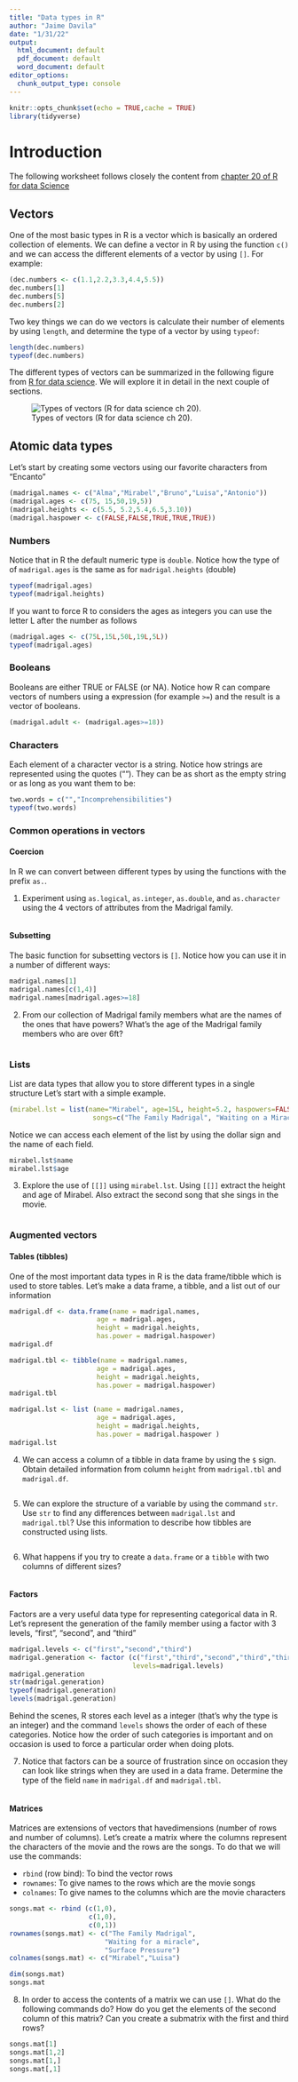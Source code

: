 ```yaml
---
title: "Data types in R"
author: "Jaime Davila"
date: "1/31/22"
output:
  html_document: default
  pdf_document: default
  word_document: default
editor_options:
  chunk_output_type: console
---
```

```r
knitr::opts_chunk$set(echo = TRUE,cache = TRUE)
library(tidyverse)
```


# Introduction

The following worksheet follows closely the content from [chapter 20 of R for data Science](https://r4ds.had.co.nz/vectors.html)

##  Vectors

One of the most basic types in R is a vector which is basically an ordered collection of elements. We can define a vector in R by using the function `c()` and we can access the different elements of a vector by using `[]`. For example: 

```r
(dec.numbers <- c(1.1,2.2,3.3,4.4,5.5))
dec.numbers[1]
dec.numbers[5]
dec.numbers[2]
```

Two key things we can do we vectors is calculate their number of  elements  by using `length`, and determine the type of a vector by using `typeof`:

```r
length(dec.numbers)
typeof(dec.numbers)
```

The different types of vectors can be summarized in the following figure from 
[R for data science](https://r4ds.had.co.nz/vectors.html). We will explore it in detail in the next couple of sections.

![Types of vectors (R for data science ch 20).](data-structures-overview.png)

## Atomic data types

Let's start by creating some vectors using our favorite characters from "Encanto"

```r
(madrigal.names <- c("Alma","Mirabel","Bruno","Luisa","Antonio"))
(madrigal.ages <- c(75, 15,50,19,5))
(madrigal.heights <- c(5.5, 5.2,5.4,6.5,3.10))
(madrigal.haspower <- c(FALSE,FALSE,TRUE,TRUE,TRUE))
```

### Numbers

Notice that in R the default numeric type is `double`. Notice how the type of of `madrigal.ages` is the same as for `madrigal.heights` (double)

```r
typeof(madrigal.ages)
typeof(madrigal.heights)
```

If you want to force R to considers the ages as integers you can use the letter L after the number as follows

```r
(madrigal.ages <- c(75L,15L,50L,19L,5L))
typeof(madrigal.ages)
```

### Booleans

Booleans are either TRUE or FALSE (or NA). Notice how R can compare vectors of numbers using a expression (for example `>=`) and the result is a vector of booleans.

```r
(madrigal.adult <- (madrigal.ages>=18))
```

### Characters

Each element of a character vector is a string. Notice how strings are represented using the quotes (""). They can be as short as the empty string or as long as you want them to be:

```r
two.words = c("","Incomprehensibilities")
typeof(two.words)
```

### Common operations in vectors

#### Coercion

In R we can convert between different types by using the functions with the prefix `as.`. 

1. Experiment using `as.logical`, `as.integer`, `as.double`, and `as.character` using the 4 vectors of attributes from the Madrigal family.

```r
```

#### Subsetting

The basic function for subsetting vectors is `[]`. Notice how you can use it in a number of different ways:

```r
madrigal.names[1]
madrigal.names[c(1,4)]
madrigal.names[madrigal.ages>=18]
```

2. From our collection of Madrigal family members what are the names of the ones that have powers? What's the age of the Madrigal family members who are over 6ft?

```r
```

### Lists

List are data types that allow you to store different types in a single structure  Let's start with a simple example.

```r
(mirabel.lst = list(name="Mirabel", age=15L, height=5.2, haspowers=FALSE,
                     songs=c("The Family Madrigal", "Waiting on a Miracle")))
```

Notice we can access each element of the list by using the dollar sign and the name of each field.

```r
mirabel.lst$name
mirabel.lst$age
```

3. Explore the use of `[[]]` using `mirabel.lst`. Using `[[]]` extract the height and age of Mirabel. Also extract the second song that she sings in the movie.

```r
```

### Augmented vectors

#### Tables (tibbles)

One of the most important data types in R is the data frame/tibble which is used to store tables. Let's make a data frame, a tibble, and a list out of our information 

```r
madrigal.df <- data.frame(name = madrigal.names,
                      age = madrigal.ages,
                      height = madrigal.heights,
                      has.power = madrigal.haspower)
madrigal.df

madrigal.tbl <- tibble(name = madrigal.names,
                      age = madrigal.ages,
                      height = madrigal.heights,
                      has.power = madrigal.haspower)
madrigal.tbl

madrigal.lst <- list (name = madrigal.names,
                      age = madrigal.ages,
                      height = madrigal.heights,
                      has.power = madrigal.haspower )
madrigal.lst
```

4. We can access a column of a tibble in data frame by using the `$` sign. Obtain detailed information from column `height` from `madrigal.tbl` and `madrigal.df`.

```r
```

5. We can explore the structure of a variable by using the command `str`. Use `str` to find any differences between `madrigal.lst` and `madrigal.tbl`? Use this information to describe how tibbles are constructed using lists.

```r
```

6. What happens if you try to create a `data.frame` or a `tibble` with two columns of different sizes?  

```r
```


#### Factors

Factors are a very useful data type for representing categorical data in R. Let's represent the generation of the family member using a factor with 3 levels, "first", "second", and "third"

```r
madrigal.levels <- c("first","second","third")
madrigal.generation <- factor (c("first","third","second","third","third"),
                               levels=madrigal.levels)
madrigal.generation
str(madrigal.generation)
typeof(madrigal.generation)
levels(madrigal.generation)
```

Behind the scenes, R stores each level as a integer (that's why the type is an integer) and the command `levels` shows the order of each of these categories. Notice how the order of such categories is important and on occasion is used to force a particular order when doing plots.

7. Notice that factors can be a source of frustration since on occasion they can look like strings when they are used in a data frame. Determine the type of the field `name` in `madrigal.df` and `madrigal.tbl`.

```r
```

#### Matrices

Matrices are extensions of vectors that havedimensions (number of rows and number of columns). Let's create a matrix  where the columns represent the characters of the movie and the rows are the songs. To do that we will use the commands:

   * `rbind` (row bind): To bind the vector rows
   * `rownames`: To give names to the rows which are the movie songs 
   * `colnames`: To give names to the columns which are the movie characters

```r
songs.mat <- rbind (c(1,0),
                    c(1,0),
                    c(0,1))
rownames(songs.mat) <- c("The Family Madrigal",
                        "Waiting for a miracle",
                        "Surface Pressure")
colnames(songs.mat) <- c("Mirabel","Luisa")

dim(songs.mat)
songs.mat
```


8. In order to access the contents of a matrix we can use `[]`. What do the following commands do? How do you get the elements of the second column of this matrix? Can you create a submatrix with the first and third rows?

```r
songs.mat[1]
songs.mat[1,2]
songs.mat[1,]
songs.mat[,1]
```




